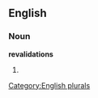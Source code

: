
==English==

===Noun===
'''revalidations'''

# {{plural of|[[revalidation]]}}

[[Category:English plurals]]